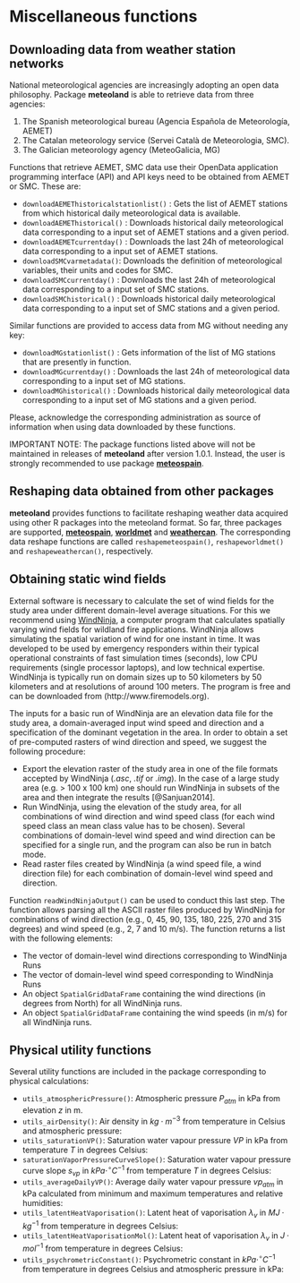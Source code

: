 # Miscellaneous functions {#miscellaneous}

## Downloading data from weather station networks

National meteorological agencies are increasingly adopting an open data philosophy. Package **meteoland** is able to retrieve data from three agencies:


1. The Spanish meteorological bureau (Agencia Española de Meteorología, AEMET)
2. The Catalan meteorology service (Servei Català de Meteorologia, SMC). 
3. The Galician meteorology agency (MeteoGalicia, MG)

Functions that retrieve AEMET, SMC data use their OpenData application programming interface (API) and API keys need to be obtained from AEMET or SMC. These are:

+ `downloadAEMEThistoricalstationlist()` : Gets the list of AEMET stations from which historical daily meteorological data is available.
+ `downloadAEMEThistorical()` : Downloads historical daily meteorological data corresponding to a input set of AEMET stations and a given period.
+ `downloadAEMETcurrentday()` : Downloads the last 24h of meteorological data corresponding to a input set of AEMET stations.
+ `downloadSMCvarmetadata()`: Downloads the definition of meteorological variables, their units and codes for SMC.
+ `downloadSMCcurrentday()` : Downloads the last 24h of meteorological data corresponding to a input set of SMC stations.
+ `downloadSMChistorical()` : Downloads historical daily meteorological data corresponding to a input set of SMC stations and a given period.

Similar functions are provided to access data from MG without needing any key:

+ `downloadMGstationlist()` : Gets information of the list of MG stations that are presently in function.
+ `downloadMGcurrentday()` : Downloads the last 24h of meteorological data corresponding to a input set of MG stations.
+ `downloadMGhistorical()` : Downloads historical daily meteorological data corresponding to a input set of MG stations and a given period.

Please, acknowledge the corresponding administration as source of information when using data downloaded by these functions. 

IMPORTANT NOTE: The package functions listed above will not be maintained in releases of **meteoland** after version 1.0.1. Instead, the user is strongly recommended to use package [**meteospain**](https://cran.r-project.org/package=meteospain).



## Reshaping data obtained from other packages

**meteoland** provides functions to facilitate reshaping weather data acquired using other R packages into the meteoland format. So far, three packages are supported, [**meteospain**](https://cran.r-project.org/package=meteospain), [**worldmet**](https://cran.r-project.org/package=worldmet) and [**weathercan**](https://cran.r-project.org/package=weathercan). The corresponding data reshape functions are called `reshapemeteospain()`, `reshapeworldmet()` and `reshapeweathercan()`, respectively.

## Obtaining static wind fields

External software is necessary to calculate the set of wind fields for the study area under different domain-level average situations. For this we recommend using [WindNinja](http://firelab.org/project/windninja), a computer program that calculates spatially varying wind fields for wildland fire applications. WindNinja allows simulating the spatial variation of wind for one instant in time. It was developed to be used by emergency responders within their typical operational constraints of fast simulation times (seconds), low CPU requirements (single processor laptops), and low technical expertise. WindNinja is typically run on domain sizes up to 50 kilometers by 50 kilometers and at resolutions of around 100 meters. The program is free and can be downloaded from (http://www.firemodels.org).

The inputs for a basic run of WindNinja are an elevation data file for the study area, a domain-averaged input wind speed and direction and a specification of the dominant vegetation in the area. In order to obtain a set of pre-computed rasters of wind direction and speed, we suggest the following procedure:

+ Export the elevation raster of the study area in one of the file formats accepted by WindNinja (*.asc*, *.tif* or *.img*). In the case of a large study area (e.g. > 100 x 100 km) one should run WindNinja in subsets of the area and then integrate the results [@Sanjuan2014].
+ Run WindNinja, using the elevation of the study area, for all combinations of wind direction and wind speed class (for each wind speed class an mean class value has to be chosen). Several combinations of domain-level wind speed and wind direction can be specified for a single run, and the program can also be run in batch mode.
+ Read raster files created by WindNinja (a wind speed file, a wind direction file) for each combination of domain-level wind speed and direction.

Function `readWindNinjaOutput()` can be used to conduct this last step. The function allows parsing all the ASCII raster files produced by WindNinja for combinations of wind direction (e.g., 0, 45, 90, 135, 180, 225, 270 and 315 degrees) and wind speed (e.g., 2, 7 and 10 m/s). The function returns a list with the following elements:

+ The vector of domain-level wind directions corresponding to WindNinja Runs
+ The vector of domain-level wind speed corresponding to WindNinja Runs
+ An object `SpatialGridDataFrame` containing the wind directions (in degrees from North) for all WindNinja runs.
+ An object `SpatialGridDataFrame` containing the wind speeds (in m/s) for all WindNinja runs.

## Physical utility functions {#physicalutils}

Several utility functions are included in the package corresponding to physical calculations:

+ `utils_atmosphericPressure()`: Atmospheric pressure $P_{atm}$ in kPa from elevation $z$ in m.
\begin{equation}
P_{atm}(z) = 101.32500 \cdot \left[1.0 - 2.2569 \cdot 10^{-5} \cdot z \right]^{5.2353}
\end{equation}
+ `utils_airDensity()`: Air density in $kg \cdot m^{-3}$ from temperature in Celsius and atmospheric pressure:
\begin{equation}
\rho_{air} = \frac{P_{atm}}{1.01 \cdot (T+273.16) \cdot 0.287}
\end{equation}
+ `utils_saturationVP()`:  Saturation water vapour pressure $VP$ in kPa from temperature $T$ in degrees Celsius:
\begin{equation}
VP(T) = 0.61078 \cdot e^{\left(\frac{17.269\cdot T}{237.3+T}\right)}
\end{equation}
+ `saturationVaporPressureCurveSlope()`: Saturation water vapour pressure curve slope $s_{vp}$ in $kPa \cdot ^\circ C^{-1}$ from temperature $T$ in degrees Celsius:
\begin{equation}
s_{vp}(T) = 4098.0 \cdot \frac{0.6108 \cdot e^{(17.27 \cdot T)/(T + 237.3)}}{(T + 237.3)^2}
\end{equation}
+ `utils_averageDailyVP()`: Average daily water vapour pressure $vp_{atm}$ in kPa calculated from minimum and maximum temperatures and relative humidities:
\begin{equation}
vp_{atm} = \frac{VP(T_{min}) \cdot (RH_{max}/100) + VP(T_{max}) \cdot (RH_{min}/100)}{2}
\end{equation}
+ `utils_latentHeatVaporisation()`: Latent heat of vaporisation $\lambda_v$ in $MJ·kg^{-1}$ from temperature in degrees Celsius:
\begin{equation}
\lambda_v(T) = (2.5023-(0.00243054 \cdot T))
\end{equation}
+ `utils_latentHeatVaporisationMol()`: Latent heat of vaporisation $\lambda_v$ in $J·mol^{-1}$ from temperature in degrees Celsius:
\begin{equation}
\lambda_v(T) = (2.5023\cdot 10^6-(2430.54\cdot T))\cdot 0.018
\end{equation}
+ `utils_psychrometricConstant()`:  Psychrometric constant in $kPa· ^\circ C^{-1}$ from temperature in degrees Celsius and atmospheric pressure in kPa:
\begin{equation}
\gamma_v = \frac{0.00163 \cdot P_{atm}}{\lambda_v(T)}
\end{equation}